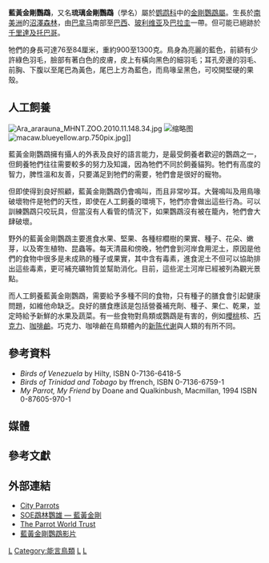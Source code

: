 {{Speciesbox
| taxon = Ara ararauna
| status = LC
| status_system = iucn3.1
| status_ref = <ref>{{IUCN|id=106001547 |title=''Ara ararauna'' | assessors=[[BirdLife_International|BirdLife International]] |version=2012.1 |year=2012 |accessdate=16 July 2012}}</ref>
| image = Ara_ararauna_Luc_Viatour.jpg
| binomial_authority = [[卡爾·林奈|Linnaeus]], 1758
}}

'''藍黃金剛鸚鵡'''，又名'''琉璃金剛鸚鵡'''（學名''{{lang|en|Ara ararauna}}''）屬於[[鹦鹉科|鹦鹉科]]中的[[金剛鸚鵡屬|金剛鸚鵡屬]]。生長於[[南美洲|南美洲]]的[[沼澤|沼澤]][[森林|森林]]，由[[巴拿马|巴拿马]]南部至[[巴西|巴西]]、[[玻利维亚|玻利维亚]]及[[巴拉圭|巴拉圭]]一帶。但可能已絕跡於[[千里達及托巴哥|千里達及托巴哥]]。

牠們的身長可達76至84厘米，重約900至1300克。鳥身為亮麗的藍色，前額有少許綠色羽毛，臉部有著白色的皮膚，皮上有橫向黑色的細羽毛；耳孔旁邊的羽毛、前胸、下腹以至尾巴為黃色，尾巴上方為藍色，而鳥喙呈黑色，可咬開堅硬的果殼。

== 人工飼養 ==
[[File:Ara_ararauna_MHNT.ZOO.2010.11.148.34.jpg|left]]
[[File:Arakücken_20_Tage_alt.jpg|缩略图]]
[[File:macaw.blueyellow.arp.750pix.jpg|thumb]]{{lang|en|Combe Martin Wildlife and Dinosaur Park}}]]

藍黃金剛鸚鵡擁有攝人的外表及良好的語言能力，是最受飼養者歡迎的鸚鵡之一，但飼養牠們往往需要較多的努力及知識，因為牠們不同於飼養貓狗。牠們有高度的智力，脾性溫和友善，只要滿足到牠們的需要，牠們會是很好的寵物。

但即使得到良好照顧，藍黃金剛鸚鵡仍會鳴叫，而且非常吵耳。大聲鳴叫及用鳥喙破壞物件是牠們的天性，即使在人工飼養的環境下，牠們亦會做出這些行為。可以訓練鸚鵡只咬玩具，但當沒有人看管的情況下，如果鸚鵡沒有被在籠內，牠們會大肆破壞。

野外的藍黃金剛鸚鵡主要進食水果、堅果、各種棕櫚樹的果實、種子、花朵、嫩芽，以及寄生植物、昆蟲等。每天清晨和傍晚，牠們會到河岸食用泥土，原因是他們的食物中很多是未成熟的種子或果實，其中含有毒素，進食泥土不但可以協助排出這些毒素，更可補充礦物質並幫助消化。目前，這些泥土河岸已經被列為觀光景點。

而人工飼養藍黃金剛鸚鵡，需要給予多種不同的食物，只有種子的膳食會引起健康問題，如維他命缺乏。良好的膳食應該是包括營養補充劑、種子、果仁、乾果，並定時給予新鮮的水果及蔬菜。有一些食物對鳥類或鸚鵡是有害的，例如[[櫻桃|櫻桃]]核、[[巧克力|巧克力]]、[[咖啡鹼|咖啡鹼]]。巧克力、咖啡鹼在鳥類體內的[[新陈代谢|新陈代谢]]與人類的有所不同。

== 參考資料 ==
* ''Birds of Venezuela'' by Hilty, ISBN 0-7136-6418-5
* ''Birds of Trinidad and Tobago'' by ffrench, ISBN 0-7136-6759-1
* ''My Parrot, My Friend'' by Doane and Qualkinbush, Macmillan, 1994 ISBN 0-87605-970-1

== 媒體 ==
{{video|filename=Ara arauna.ogv|title=Ara ararauna|description=迪士尼動物王國內的藍黃金剛鸚鵡影片|format=[[Theora|Theora]]}}

== 參考文獻 ==
{{reflist}}

== 外部連結 ==
* [http://www.cityparrots.org City Parrots] {{Wayback|url=http://www.cityparrots.org/ |date=20071107122719 }}
* [https://web.archive.org/web/20070928041849/http://www.soe-parrot.com/macaw2/m4.htm SOE鵡林鸚雄 — 藍黃金剛]
* [http://www.worldparrottrust.org/publications/parrotportfolio.htm The Parrot World Trust] {{Wayback|url=http://www.worldparrottrust.org/publications/parrotportfolio.htm |date=20070424234441 }}
* [http://ibc.hbw.com/ibc/phtml/especie.phtml?idEspecie=2234 藍黃金剛鸚鵡影片]
{{Taxonbar}}
[[Category:金刚鹦鹉属|L]]
[[Category:能言鳥類|Category:能言鳥類]]
[[Category:卡尔·林奈命名的生物分类|L]]
[[Category:1758年描述的鸟类|L]]